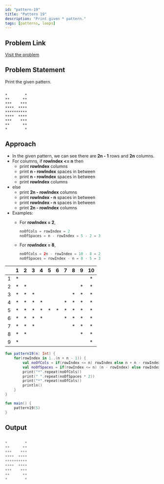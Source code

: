 ```yaml
---
id: "pattern-19"
title: "Pattern 19"
description: "Print given * pattern."
tags: [patterns, loops]
---
```


## Problem Link

[Visit the problem](https://github.com/kunal-kushwaha/DSA-Bootcamp-Java/blob/main/assignments/09-patterns.md)

## Problem Statement

Print the given pattern.

```text

*        *
**      **
***    ***
****  ****
**********
****  ****
***    ***
**      **
*        *

```

## Approach

- In the given pattern, we can see there are **2n - 1** rows and **2n** columns.
- For columns, if **rowIndex <= n** then
  - print **rowIndex** columns
  - print **n - rowIndex** spaces in between
  - print **n - rowIndex** spaces in between
  - print **rowIndex** columns
- else
  - print **2n - rowIndex** columns
  - print **rowIndex - n** spaces in between
  - print **rowIndex - n** spaces in between
  - print **2n - rowIndex** columns
- Examples:
  - For **rowIndex = 2**,
  
    ```kt
    noOfCols = rowIndex = 2
    noOfSpaces = n - rowIndex = 5 - 2 = 3
    ```

  - For **rowIndex = 8**,
  
    ```kt
    noOfCols = 2n - rowIndex = 10 - 8 = 2
    noOfSpaces = rowIndex - n = 8 - 5 = 3
    ```

<TableWrapper rows="2n - 1 = 9" cols="2n = 10">

|       |   1   |   2   |   3   |   4   |   5   |   6   |   7   |   8   |   9   |  10   |
| :---: | :---: | :---: | :---: | :---: | :---: | :---: | :---: | :---: | :---: | :---: |
|   1   |   *   |       |       |       |       |       |       |       |       |   *   |
|   2   |   *   |   *   |       |       |       |       |       |       |   *   |   *   |
|   3   |   *   |   *   |   *   |       |       |       |       |   *   |   *   |   *   |
|   4   |   *   |   *   |   *   |   *   |       |       |   *   |   *   |   *   |   *   |
|   5   |   *   |   *   |   *   |   *   |   *   |   *   |   *   |   *   |   *   |   *   |
|   6   |   *   |   *   |   *   |   *   |       |       |   *   |   *   |   *   |   *   |
|   7   |   *   |   *   |   *   |       |       |       |       |   *   |   *   |   *   |
|   8   |   *   |   *   |       |       |       |       |       |       |   *   |   *   |
|   9   |   *   |       |       |       |       |       |       |       |       |   *   |

</TableWrapper>

<Tabs>
<TabItem value="kotlin" label="Kotlin">
<SolutionAuthor name="@msvhora"/>

```kt
fun pattern19(n: Int) {
    for(rowIndex in 1..(n + n - 1)) {
        val noOfCols = if(rowIndex <= n) rowIndex else n + n - rowIndex
        val noOfSpaces = if(rowIndex <= n) (n - rowIndex) else rowIndex - n
        print("*".repeat(noOfCols))
        print(" ".repeat(noOfSpaces * 2))
        print("*".repeat(noOfCols))
        println()
    }
}

fun main() {    
    pattern19(5)
}

```

</TabItem>
</Tabs>

## Output

```kt

*        *
**      **
***    ***
****  ****
**********
****  ****
***    ***
**      **
*        *

```
